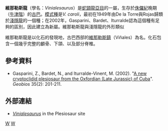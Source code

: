 {{Automatic taxobox
| taxon = Vinialesaurus
| authority = 
| fossil_range = {{fossilrange|161|156}}<small>[[侏儸紀|侏儸紀]]晚期</small>
| subdivision_ranks = [[種|種]]
| subdivision =
*''Vinialesaurus caroli'' <small>([[模式種|模式種]])</small> <small>De la Torre & Rojas, 1949/Gasparini ''et al''., 2002</small>
}}

'''維那勒斯龍'''（學名：''Vinialesaurus''）是[[蛇頸龍亞目|蛇頸龍亞目]]的一屬，生存於[[侏儸紀|侏儸紀]]晚期（[[牛津階|牛津階]]）的[[古巴|古巴]]。[[模式種|模式種]]是''V. caroli''，最初在1949年由De la Torre與Rojas歸類於[[淺隱龍|淺隱龍]]的一個種；在2002年，Gasparini、Bardet、Iturralde認為這個種有足夠的區別，因此建立為新屬。維那勒斯龍與淺隱龍的外形類似

維那勒斯龍是以化石的發現地，古巴西部的[[維那勒斯鎮|維那勒斯鎮]]（Viñales）為名。化石包含一個幾乎完整的顱骨、下頜、以及部分脊椎。

==參考資料==
* Gasparini, Z., Bardet, N., and Iturralde-Vinent, M. (2002). "[https://web.archive.org/web/20100702145258/http://www.medioambiente.cu/museo/viniasaur.htm A new cryptoclidid plesiosaur from the Oxfordian (Late Jurassic) of Cuba]". ''Geobios'' 35(2): 201-211.

==外部連結==
* [https://web.archive.org/web/20110715094026/http://www.plesiosaur.com/database/speciesIndividual.php?i=497 ''Vinialesaurus''] in the Plesiosaur site
{{蛇頸龍目}}
{{Paleo-reptile-stub}}
{{Taxonbar}}
[[Category:蛇頸龍亞目|W]]
[[Category:侏羅紀爬行動物|W]]